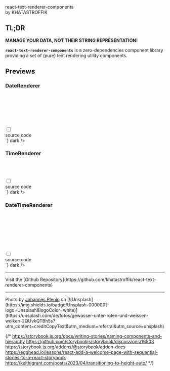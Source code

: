 
<style>
{`
    .banner {
        border-radius: 4px;
        border: 1px solid rgba(255, 255, 255, .1);
        box-shadow: rgba(0, 0, 0, 0.20) 2px 2px 5px 2px;
        background: url(${banner});
        background-size: cover;
        background-position: center;
        padding:100px 30px 50px 30px;
        margin-bottom: 2rem;
        color: white;
    }
    .header {
        font-size: 2.5rem;
    }
    .by {
        font-size: 0.7rem;
    }
    .rigth{
        text-align: right;
        display: inline-block;
    }
    .previewoutput {
        border: 1px solid rgba(255, 255, 255, .1);
        border-radius: 4px;
        box-shadow: rgba(0, 0, 0, 0.20) 1px 2px 3px 1px;
        padding:15px;
        text-align: center;
        margin-top: 2em;
    }
    /********************
     * ACCORDION
     ********************/
    .accordion {
        margin: 1em 0;
    }
    .accordion .docblock-source {
        margin: 0 !important;
    }
    .accordion > input[type="checkbox"] {
        display: none;
    }
    .accordion .content {
        display: grid;
        visibility: hidden;
        grid-template-rows: 0fr;
        opacity:0;
        transition: all 0.25s ease-in-out;
    }
    .accordion > input[type="checkbox"]:checked ~ .content {
        visibility: visible;
        opacity:1;
        grid-template-rows: 1fr;
        margin: 0.5em 0;
    }
    .accordion label {
        cursor: pointer;
        font-size: 14px;
        padding:  3px 10px;
        transition: all 0.25s ease-out;
        border-radius: 4px;
        // border: 1px solid red;
        border: 1px solid hsla(203, 50%, 30%, 0.15);
        // border: 1px solid rgba(255, 255, 255, .1);
    }
    .accordion label:hover,.accordion label:focus {
        background: #1B1C1D;
        color: #96CBFE;
        // color: brown;
    }
    .accordion .handle label:after {
        content: "→";
        display: inline-block;
        margin-left: 0.5em;
        min-width: 1em;
    }
    .accordion > input[type="checkbox"]:checked ~ .handle label:after {
        content: "↓";
    }
`}
</style>

<Meta title='Introduction' name="Overview" />

<div className="banner">
    <div className='header'>react-text-renderer-components</div>
    <div className='by'>by KHATASTROFFIK</div>
</div>

## TL;DR 

**MANAGE YOUR DATA, NOT THEIR STRING REPRESENTATION!**

**`react-text-renderer-components`** is a zero-dependencies component library providing a set of (pure) text rendering utility components.

## Previews

### DateRenderer

<div className="previewoutput">
    <DateRenderer value={new Date()} /><br />
    <DateRenderer value={new Date()} locale="en-EN"/><br />
    <DateRenderer value={new Date()} locale="fr-FR" pure/><br />
    <DateRenderer value={new Date("2024-10-06T19:40:55.221Z")} locale="fr-FR" /><br />
    <DateRenderer value={new Date()} locale="it-IT"/><br />
    <DateRenderer value={new Date()} locale="ja-JP" pure /><br />
</div>
<section className="accordion">
  <input type="checkbox" name="collapse2" id="preview1" tabIndex="0" />
  <div className="handle" >
    <label htmlFor="preview1">source code</label>
  </div>
  <div className="content">
    <Source code={`
<DateRenderer value={new Date()} />
<DateRenderer value={new Date()} locale="en-EN"/>
<DateRenderer value={new Date()} locale="fr-FR" pure />
<DateRenderer value={new Date("2024-10-06T19:40:55.221Z")} locale="fr-FR" />
<DateRenderer value={new Date()} locale="it-IT"/>
<DateRenderer value={new Date()} locale="ja-JP" pure />
    `} dark />
  </div>
</section>

### TimeRenderer

<div className="previewoutput">
    <TimeRenderer value={new Date()} /><br />
    <TimeRenderer value={new Date("2024-10-06T19:40:55.221Z")} pure /><br />
    <TimeRenderer value={new Date()} locale="en-EN"/><br />
</div>
<section className="accordion">
  <input type="checkbox" name="collapse2" id="preview2" tabIndex="0" />
  <div className="handle" >
    <label htmlFor="preview2">source code</label>
  </div>
  <div className="content">
    <Source code={`
<TimeRenderer value={new Date()} />
<TimeRenderer value={new Date("2024-10-06T19:40:55.221Z")} pure />
<TimeRenderer value={new Date()} locale="en-EN"/>
    `} dark />
  </div>
</section>

### DateTimeRenderer
<div className="previewoutput">
    <DateTimeRenderer value={new Date()} /><br />
    <DateTimeRenderer value={new Date()} locale="en-EN" pure /><br />
    <DateTimeRenderer value={new Date()} locale="fr-FR" formatOptions={{ dateStyle: "full", timeStyle: "short", timeZone: "America/Lima" }} /><br />
    <DateTimeRenderer value={new Date()} locale="it-IT"/><br />
    <DateTimeRenderer value={new Date("2024-10-06T19:40:55.221Z")} locale="it-IT" pure/><br />
    <DateTimeRenderer value={new Date()} locale="ja-JP" formatOptions={{ dateStyle: "full", timeStyle: "full" }}/><br />
    <DateTimeRenderer value={new Date()} formatOptions={{ dateStyle: "full", timeStyle: "short", timeZone: "Australia/Sydney", hour12: true, calendar: "persian" }} /><br />
</div>
<section className="accordion">
  <input type="checkbox" name="collapse2" id="preview3" tabIndex="0" />
  <div className="handle" >
    <label htmlFor="preview3">source code</label>
  </div>
  <div className="content">
    <Source code={`
<DateTimeRenderer value={new Date()} />
<DateTimeRenderer value={new Date()} locale="en-EN" pure />
<DateTimeRenderer value={new Date()} locale="fr-FR" formatOptions={{ dateStyle: "full", timeStyle: "short", timeZone: "America/Lima" }} />
<DateTimeRenderer value={new Date()} locale="it-IT"/>
<DateTimeRenderer value={new Date("2024-10-06T19:40:55.221Z")} locale="it-IT" pure/>
<DateTimeRenderer value={new Date()} locale="ja-JP" formatOptions={{ dateStyle: "full", timeStyle: "full" }}/>
<DateTimeRenderer value={new Date()} formatOptions={{ dateStyle: "full", timeStyle: "short", timeZone: "Australia/Sydney", hour12: true, calendar: "persian" }} />
    `} dark />
  </div>
</section>

<hr />

<div className="right">Visit the [Github Repository](https://github.com/khatastroffik/react-text-renderer-components)</div>

<hr />
Photo by <a href="https://unsplash.com/de/@jplenio?utm_content=creditCopyText&utm_medium=referral&utm_source=unsplash">Johannes Plenio</a> on [![Unsplash](https://img.shields.io/badge/Unsplash-000000?logo=Unsplash&logoColor=white)](https://unsplash.com/de/fotos/gewasser-unter-roten-und-weissen-wolken-2QUvkQTBh5s?utm_content=creditCopyText&utm_medium=referral&utm_source=unsplash)

{/* 
https://storybook.js.org/docs/writing-stories/naming-components-and-hierarchy
https://github.com/storybookjs/storybook/discussions/16503
https://storybook.js.org/addons/@storybook/addon-docs
https://egghead.io/lessons/react-add-a-welcome-page-with-sequential-stories-to-a-react-storybook 
https://keithjgrant.com/posts/2023/04/transitioning-to-height-auto/
*/}
